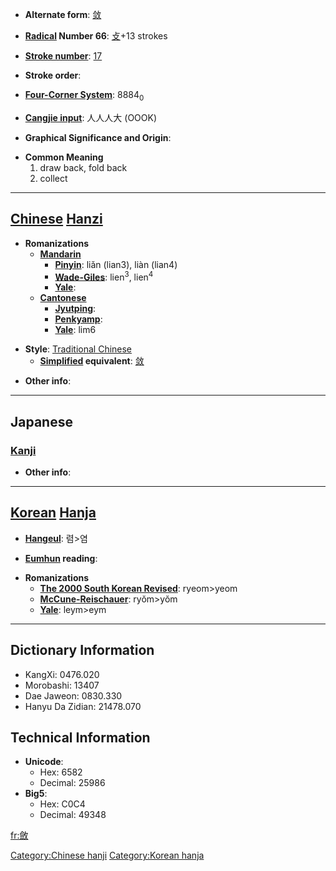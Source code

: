 * '''Alternate form''': [[敛]]

* '''[[Wiktionary:Chinese radical index| Radical]] Number 66''': [[Wiktionary:Chinese radical index 攴|攴]]+13 strokes

* '''[[Wiktionary:Chinese total strokes index|Stroke number]]''': [[Wiktionary:Chinese total strokes index 17|17]]

* '''Stroke order''': 

* '''[[Wiktionary:Chinese four corner index|Four-Corner System]]''': 8884<sub>0</sub>

* '''[[Wiktionary:Chinese Cangjie index|Cangjie input]]''': 人人人大 (OOOK)

* '''Graphical Significance and Origin''': 

* '''Common Meaning'''
*#draw back, fold back
*# collect


----

== [[Chinese]] [[Hanzi]] ==

* '''Romanizations'''
** '''[[Mandarin]]'''
*** '''[[Pinyin]]''': liǎn (lian3), liàn (lian4)
*** '''[[Wade-Giles]]''': lien<sup>3</sup>, lien<sup>4</sup>
*** '''[[Yale]]''': 
** '''[[Cantonese]]'''
*** '''[[Jyutping]]''':
*** '''[[Penkyamp]]''': 
*** '''[[Yale]]''': lim6

* '''Style''': [[Traditional Chinese]] 
** '''[[Simplified Chinese|Simplified]] equivalent''': [[敛]]

* '''Other info''': 

----

==Japanese==
===[[Kanji]]===
{{kanji|on readings=[[れん]] (ren)
|kun readings=[[おさめる]] (osameru)
}}

* '''Other info''':  

----

== [[Korean]] [[Hanja]] ==

* '''[[Hangeul]]''': 렴>염

* '''[[Eumhun]] reading''': 

* '''Romanizations'''
** '''[[The 2000 South Korean Revised Romanization|The 2000 South Korean Revised]]''': ryeom>yeom
** '''[[McCune-Reischauer]]''': ryŏm>yŏm
** '''[[Yale]]''': leym>eym

----

== Dictionary Information ==

* KangXi: 0476.020
* Morobashi: 13407
* Dae Jaweon: 0830.330
* Hanyu Da Zidian: 21478.070

== Technical Information ==

* '''Unicode''':
** Hex: 6582
** Decimal: 25986
* '''Big5''':
** Hex: C0C4
** Decimal: 49348

[[fr:斂]]
[[Category:Chinese hanji]]
[[Category:Korean hanja]]